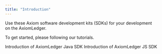 ```yaml
---
title: "Introduction"
---
```


Use these Axiom software development kits (SDKs) for your development on the AxiomLedger.

To get started, please following our tutorials.

<CardGroup cols={2}>
    <Card title="Java SDK" icon="square-1" color="#E5D0A0" href="./sdks/java-sdk.en"> Introduction of AxiomLedger Java SDK </Card>
    <Card title="JS SDK" icon="square-2" color="#E5D0A0" href="./sdks/js-sdk.en"> Introduction of AxiomLedger JS SDK </Card>
</CardGroup>

